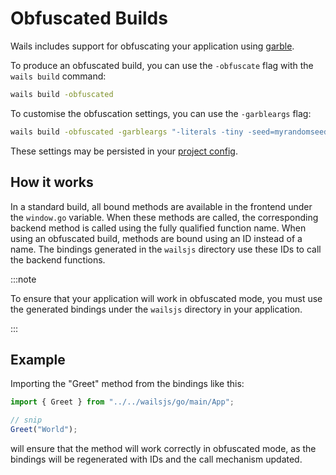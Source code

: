 # Obfuscated Builds

Wails includes support for obfuscating your application using [garble](https://github.com/burrowers/garble).

To produce an obfuscated build, you can use the `-obfuscate` flag with the `wails build` command:

```bash
wails build -obfuscated
```

To customise the obfuscation settings, you can use the `-garbleargs` flag:

```bash
wails build -obfuscated -garbleargs "-literals -tiny -seed=myrandomseed"
```

These settings may be persisted in your [project config](../reference/project-config.mdx).

## How it works

In a standard build, all bound methods are available in the frontend under the `window.go` variable. When these methods are called, the corresponding backend method is called using the fully qualified function name. When using an obfuscated build, methods are bound using an ID instead of a name. The bindings generated in the `wailsjs` directory use these IDs to call the backend functions.

:::note

To ensure that your application will work in obfuscated mode, you must use the generated bindings under the `wailsjs` directory in your application.

:::

## Example

Importing the "Greet" method from the bindings like this:

```js
import { Greet } from "../../wailsjs/go/main/App";

// snip
Greet("World");
```

will ensure that the method will work correctly in obfuscated mode, as the bindings will be regenerated with IDs and the call mechanism updated.

